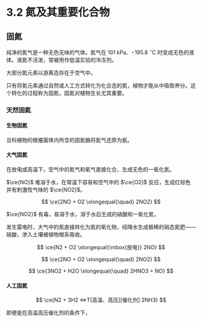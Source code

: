 # 3.2 氮及其重要化合物

## 固氮

纯净的氮气是一种无色无味的气体。氮气在 $101 \text{ kPa}$、$-195.8\ ^{\circ}\text{C}$ 时变成无色的液体。液氮不活泼，常被用作低温实验的冷冻剂。

大部分氮元素以游离态存在于空气中。

只有将氮元素通过自然或人工方式转化为化合态的氮，植物才能从中吸取养分。这个转化的过程称为固氮，固氮对植物生长尤其重要。

### 天然固氮

#### 生物固氮

豆科植物的根瘤菌体内所含的固氮酶将氮气还原为氨。

#### 大气固氮

在放电或高温下，空气中的氮气和氧气直接化合，生成无色的一氧化氮。

$\ce{NO}$ 难溶于水，在常温下容易和空气中的 $\ce{O2}$ 反应，生成红棕色并有刺激性气味的 $\ce{NO2}$。

$$
\ce{2NO + O2 \xlongequal{\quad} 2NO2}
$$

$\ce{NO2}$ 有毒，易溶于水，溶于水后生成的硝酸和一氧化氮，

发生雷电时，大气中的氮直接转化为氮的氧化物，经降水生成极稀的硝态氮肥——硝酸，渗入土壤被植物根系吸收。

$$
\ce{N2 + O2 \xlongequal{\mbox{放电}} 2NO}
$$

$$
\ce{2NO + O2 \xlongequal{\quad} 2NO2}
$$

$$
\ce{3NO2 + H2O \xlongequal{\quad} 2HNO3 + NO}
$$

#### 人工固氮

$$
\ce{N2 + 3H2 <=>T[高温、高压][催化剂] 2NH3}
$$

即便是在高温高压催化剂的条件下，